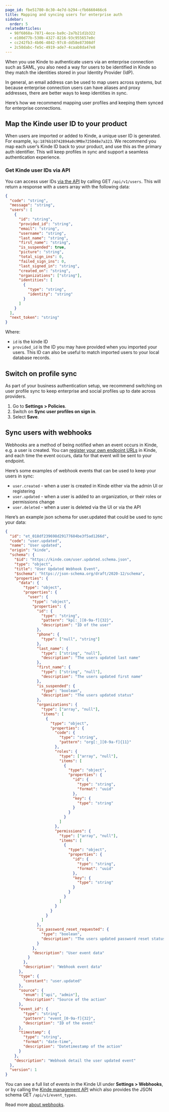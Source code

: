 ```yaml
---
page_id: fbe51780-8c30-4e7d-b294-cfb6660466c6
title: Mapping and syncing users for enterprise auth
sidebar:
  order: 5
relatedArticles:
  - 98f6868a-7871-4ece-ba9c-2a7b21d1b322
  - e100d77b-530b-4327-8216-93c955657e0c
  - cc242fb3-4b06-4842-97c8-dd58e87308df
  - 2c58dabc-fe5c-4919-ade7-4caab8da47e8
---
```


When you use Kinde to authenticate users via an enterprise connection such as SAML, you also need a way for users to be identified in Kinde so they match the identities stored in your Identity Provider (IdP).

In general, an email address can be used to map users across systems, but because enterprise connection users can have aliases and proxy addresses, there are better ways to keep identities in sync.

Here’s how we recommend mapping user profiles and keeping them synced for enterprise connections.

## Map the Kinde user ID to your product

When users are imported or added to Kinde, a unique user ID is generated. For example, `kp:1876b10742894a0c9M8e725048e7a323`. We recommend you map each user’s Kinde ID back to your product, and use this as the primary auth identifier. This will keep profiles in sync and support a seamless authentication experience.

### Get Kinde user IDs via API

You can access user IDs [via the API](http://localhost:4321/kinde-apis/management#tag/users/post/api/v1/users/{user_id}/identities) by calling GET `/api/v1/users`. This will return a response with a users array with the following data:

```json
{
  "code": "string",
  "message": "string",
  "users": [
    {
      "id": "string",
      "provided_id": "string",
      "email": "string",
      "username": "string",
      "last_name": "string",
      "first_name": "string",
      "is_suspended": true,
      "picture": "string",
      "total_sign_ins": 0,
      "failed_sign_ins": 0,
      "last_signed_in": "string",
      "created_on": "string",
      "organizations": ["string"],
      "identities": [
        {
          "type": "string",
          "identity": "string"
        }
      ]
    }
  ],
  "next_token": "string"
}
```

Where:

- `id` is the kinde ID
- `provided_id` is the ID you may have provided when you imported your users. This ID can also be useful to match imported users to your local database records.

## Switch on profile sync

As part of your business authentication setup, we recommend switching on user profile sync to keep enterprise and social profiles up to date across providers.

1. Go to **Settings > Policies**.
2. Switch on **Sync user profiles on sign in**.
3. Select **Save**.

## Sync users with webhooks

Webhooks are a method of being notified when an event occurs in Kinde, e.g. a user is created. You can [register your own endpoint URLs](/integrate/webhooks/add-manage-webhooks/) in Kinde, and each time the event occurs, data for that event will be sent to your endpoint.

Here’s some examples of webhook events that can be used to keep your users in sync:

- `user.created` - when a user is created in Kinde either via the admin UI or registering
- `user.updated` - when a user is added to an organization, or their roles or permissions change
- `user.deleted` - when a user is deleted via the UI or via the API

Here’s an example json schema for user.updated that could be used to sync your data:

```json
{
  "id": "et_018df239698d29177684be3f5ad1266d",
  "code": "user.updated",
  "name": "User updated",
  "origin": "kinde",
  "schema": {
    "$id": "https://kinde.com/user.updated.schema.json",
    "type": "object",
    "title": "User Updated Webhook Event",
    "$schema": "https://json-schema.org/draft/2020-12/schema",
    "properties": {
      "data": {
        "type": "object",
        "properties": {
          "user": {
            "type": "object",
            "properties": {
              "id": {
                "type": "string",
                "pattern": "kp[:_][0-9a-f]{32}",
                "description": "ID of the user"
              },
              "phone": {
                "type": ["null", "string"]
              },
              "last_name": {
                "type": ["string", "null"],
                "description": "The users updated last name"
              },
              "first_name": {
                "type": ["string", "null"],
                "description": "The users updated first name"
              },
              "is_suspended": {
                "type": "boolean",
                "description": "The users updated status"
              },
              "organizations": {
                "type": ["array", "null"],
                "items": [
                  {
                    "type": "object",
                    "properties": {
                      "code": {
                        "type": "string",
                        "pattern": "org[:_][0-9a-f]{11}"
                      },
                      "roles": {
                        "type": ["array", "null"],
                        "items": [
                          {
                            "type": "object",
                            "properties": {
                              "id": {
                                "type": "string",
                                "format": "uuid"
                              },
                              "key": {
                                "type": "string"
                              }
                            }
                          }
                        ]
                      },
                      "permissions": {
                        "type": ["array", "null"],
                        "items": [
                          {
                            "type": "object",
                            "properties": {
                              "id": {
                                "type": "string",
                                "format": "uuid"
                              },
                              "key": {
                                "type": "string"
                              }
                            }
                          }
                        ]
                      }
                    }
                  }
                ]
              },
              "is_password_reset_requested": {
                "type": "boolean",
                "description": "The users updated password reset status"
              }
            },
            "description": "User event data"
          }
        },
        "description": "Webhook event data"
      },
      "type": {
        "constant": "user.updated"
      },
      "source": {
        "enum": ["api", "admin"],
        "description": "Source of the action"
      },
      "event_id": {
        "type": "string",
        "pattern": "event_[0-9a-f]{32}",
        "description": "ID of the event"
      },
      "timestamp": {
        "type": "string",
        "format": "date-time",
        "description": "Datetimestamp of the action"
      }
    },
    "description": "Webhook detail the user updated event"
  },
  "version": 1
}
```

You can see a full list of events in the Kinde UI under **Settings > Webhooks**, or by calling the [Kinde management API](/kinde-apis/management#tag/webhooks) which also provides the JSON schema GET `/api/v1/event_types`.

Read more [about webhooks](/integrate/webhooks/about-webhooks/).
